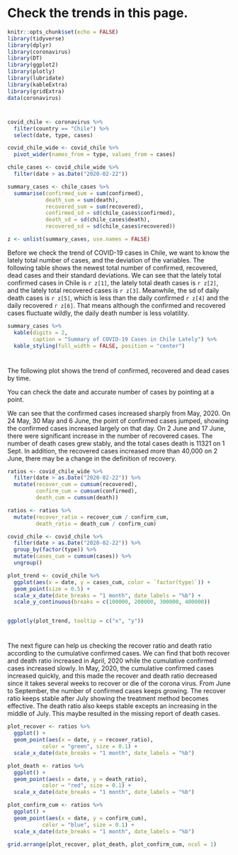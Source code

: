 # Check the trends in this page.

```r
knitr::opts_chunk$set(echo = FALSE)
library(tidyverse)
library(dplyr)
library(coronavirus)
library(DT)
library(ggplot2)
library(plotly)
library(lubridate)
library(kableExtra)
library(gridExtra)
data(coronavirus)
```

#
#

```r
covid_chile <- coronavirus %>% 
  filter(country == "Chile") %>% 
  select(date, type, cases)

covid_chile_wide <- covid_chile %>% 
  pivot_wider(names_from = type, values_from = cases) 

chile_cases <- covid_chile_wide %>% 
  filter(date > as.Date("2020-02-22"))

summary_cases <- chile_cases %>% 
  summarise(confirmed_sum = sum(confirmed), 
            death_sum = sum(death), 
            recovered_sum = sum(recovered), 
            confirmed_sd = sd(chile_cases$confirmed), 
            death_sd = sd(chile_cases$death), 
            recovered_sd = sd(chile_cases$recovered))

z <- unlist(summary_cases, use.names = FALSE)
```

Before we check the trend of COVID-19 cases in Chile, we want to know the lately total number of cases, and the deviation of the variables. The following table shows the newest total number of confirmed, recovered, dead cases and their standard deviations. We can see that the lately total confirmed cases in Chile is `r z[1]`, the lately total death cases is `r z[2]`, and the lately total recovered cases is `r z[3]`. Meanwhile, the sd of daily death cases is `r z[5]`, which is less than the daily confirmed `r z[4]` and the daily recovered `r z[6]`. That means although the confirmed and recovered cases fluctuate wildly, the daily death number is less volatility.

```r
summary_cases %>% 
  kable(digits = 2, 
        caption = "Summary of COVID-19 Cases in Chile Lately") %>% 
  kable_styling(full_width = FALSE, position = "center")
```


#

The following plot shows the trend of confirmed, recovered and dead cases by time.

You can check the date and accurate number of cases by pointing at a point.

We can see that the confirmed cases increased sharply from May, 2020. On 24 May, 30 May and 6 June, the point of confirmed cases jumped, showing the confirmed cases increased largely on that day. On 2 June and 17 June, there were significant increase in the number of recovered cases. The number of death cases grew stably, and the total cases death is 11321 on 1 Sept. In addition, the recovered cases increased more than 40,000 on 2 June, there may be a change in the definition of recovery.

```r
ratios <- covid_chile_wide %>% 
  filter(date > as.Date("2020-02-22")) %>% 
  mutate(recover_cum = cumsum(recovered), 
         confirm_cum = cumsum(confirmed), 
         death_cum = cumsum(death))

ratios <- ratios %>% 
  mutate(recover_ratio = recover_cum / confirm_cum, 
         death_ratio = death_cum / confirm_cum)
```

```r
covid_chile <- covid_chile %>% 
  filter(date > as.Date("2020-02-22")) %>% 
  group_by(factor(type)) %>% 
  mutate(cases_cum = cumsum(cases)) %>% 
  ungroup()

plot_trend <- covid_chile %>% 
  ggplot(aes(x = date, y = cases_cum, color = `factor(type)`)) + 
  geom_point(size = 0.5) + 
  scale_x_date(date_breaks = "1 month", date_labels = "%b") + 
  scale_y_continuous(breaks = c(100000, 200000, 300000, 400000))


ggplotly(plot_trend, tooltip = c("x", "y"))
```

#

The next figure can help us checking the recover ratio and death ratio according to the cumulative confirmed cases. We can find that both recover and death ratio increased in April, 2020 while the cumulative confirmed cases increased slowly. In May, 2020, the cumulative confirmed cases increased quickly, and this made the recover and death ratio decreased since it takes several weeks to recover or die of the corona virus. From June to September, the number of confirmed cases keeps growing. The recover ratio keeps stable after July showing the treatment method becomes effective. The death ratio also keeps stable excepts an increasing in the middle of July. This maybe resulted in the missing report of death cases.


```r
plot_recover <- ratios %>% 
  ggplot() + 
  geom_point(aes(x = date, y = recover_ratio), 
           color = "green", size = 0.1) + 
  scale_x_date(date_breaks = "1 month", date_labels = "%b")

plot_death <- ratios %>% 
  ggplot() + 
  geom_point(aes(x = date, y = death_ratio), 
           color = "red", size = 0.1) + 
  scale_x_date(date_breaks = "1 month", date_labels = "%b")

plot_confirm_cum <- ratios %>% 
  ggplot() + 
  geom_point(aes(x = date, y = confirm_cum), 
           color = "blue", size = 0.1) + 
  scale_x_date(date_breaks = "1 month", date_labels = "%b")

grid.arrange(plot_recover, plot_death, plot_confirm_cum, ncol = 1)
```








